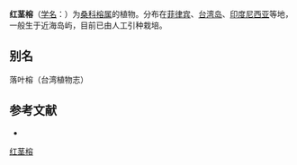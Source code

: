 {{Speciesbox
| name = 红茎榕
| status = 
| status_system = 
| image =
| genus = Ficus
| species = ruficaulis
| authority = Merr.
}}

'''红茎榕'''（[[学名|学名]]：{{lang|la|''Ficus ruficaulis''}}）为[[桑科|桑科]][[榕属|榕属]]的植物。分布在[[菲律宾|菲律宾]]、[[台湾岛|台湾岛]]、[[印度尼西亚|印度尼西亚]]等地，一般生于近海岛屿，目前已由人工引种栽培。

== 别名 ==
落叶榕（台湾植物志）

== 参考文献 ==
<div class="references-small">
* {{cite web| url =http://www.bioinfo.cn/db05/KmzwSpecies.php?action=view&id=13664| title =红茎榕| work =《中国高等植物数据库全库》| publisher =中国科学院微生物研究所| author =昆明植物研究所| accessdate =2009-02-24| deadurl =yes| archiveurl =https://web.archive.org/web/20160305025441/http://www.bioinfo.cn/db05/KmzwSpecies.php?action=view&id=13664| archivedate =2016-03-05}}
</div>
{{Taxonbar|from=Q15227832}}

[[Category:榕属|红茎榕]]


{{植物小作品}}